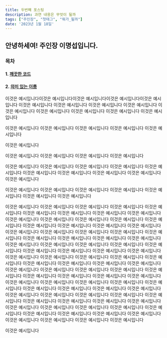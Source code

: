 ```yaml
---
title: 두번째 포스팅
description: 과연 내용은 무엇이 될까
tags: ["주인장", "첫태그", "뭐가_될까"]
date: '2023년 1월 18일'
---
```


## 안녕하세여! 주인장 이명섭입니다.


### 목차

#### 1. [깨끗한 코드](#1장.-깨끗한-코드)
#### 2. [의미 있는 이름](#2장.-의미-있는-이름)









이것은 예시입니다이것은 예시입니다이것은 예시입니다이것은 예시입니다이것은 예시입니다
이것은 예시입니다
이것은 예시입니다
이것은 예시입니다
이것은 예시입니다
이것은 예시입니다
이것은 예시입니다
이것은 예시입니다
이것은 예시입니다
이것은 예시입니다

이것은 예시입니다
이것은 예시입니다
이것은 예시입니다
이것은 예시입니다
이것은 예시입니다

이것은 예시입니다

이것은 예시입니다
이것은 예시입니다
이것은 예시입니다
이것은 예시입니다

이것은 예시입니다
이것은 예시입니다
이것은 예시입니다
이것은 예시입니다
이것은 예시입니다
이것은 예시입니다
이것은 예시입니다
이것은 예시입니다
이것은 예시입니다
이것은 예시입니다

이것은 예시입니다
이것은 예시입니다
이것은 예시입니다
이것은 예시입니다
이것은 예시입니다
이것은 예시입니다
이것은 예시입니다

이것은 예시입니다
이것은 예시입니다
이것은 예시입니다
이것은 예시입니다
이것은 예시입니다
이것은 예시입니다
이것은 예시입니다
이것은 예시입니다
이것은 예시입니다
이것은 예시입니다
이것은 예시입니다
이것은 예시입니다
이것은 예시입니다
이것은 예시입니다
이것은 예시입니다
이것은 예시입니다
이것은 예시입니다
이것은 예시입니다
이것은 예시입니다
이것은 예시입니다
이것은 예시입니다
이것은 예시입니다
이것은 예시입니다
이것은 예시입니다
이것은 예시입니다
이것은 예시입니다
이것은 예시입니다
이것은 예시입니다
이것은 예시입니다
이것은 예시입니다
이것은 예시입니다
이것은 예시입니다
이것은 예시입니다
이것은 예시입니다
이것은 예시입니다
이것은 예시입니다
이것은 예시입니다
이것은 예시입니다
이것은 예시입니다
이것은 예시입니다
이것은 예시입니다
이것은 예시입니다
이것은 예시입니다
이것은 예시입니다
이것은 예시입니다
이것은 예시입니다
이것은 예시입니다
이것은 예시입니다
이것은 예시입니다
이것은 예시입니다
이것은 예시입니다
이것은 예시입니다
이것은 예시입니다
이것은 예시입니다
이것은 예시입니다
이것은 예시입니다
이것은 예시입니다
이것은 예시입니다
이것은 예시입니다
이것은 예시입니다
이것은 예시입니다
이것은 예시입니다
이것은 예시입니다
이것은 예시입니다
이것은 예시입니다
이것은 예시입니다
이것은 예시입니다
이것은 예시입니다
이것은 예시입니다
이것은 예시입니다
이것은 예시입니다
이것은 예시입니다
이것은 예시입니다
이것은 예시입니다
이것은 예시입니다
이것은 예시입니다
이것은 예시입니다
이것은 예시입니다
이것은 예시입니다
이것은 예시입니다
이것은 예시입니다
이것은 예시입니다
이것은 예시입니다
이것은 예시입니다
이것은 예시입니다

이것은 예시입니다










































